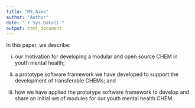 ```yaml
---
title: "MS_Aims"
author: "Author"
date: "`r Sys.Date()`"
output: html_document
---
```


In this paper, we describe:

(i)	our motivation for developing a modular and open source CHEM in youth mental health;

(ii) a prototype software framework we have developed to support the development of transferable CHEMs; and
<!-- propose a set of ethical responsibilities for CHEM project teams and criteria for assessing ethical CHEM implementations; -->
<!-- (ii)  -->
(ii)	how we have applied the prototype software framework to develop and share an initial set of modules for our youth mental health CHEM. 
